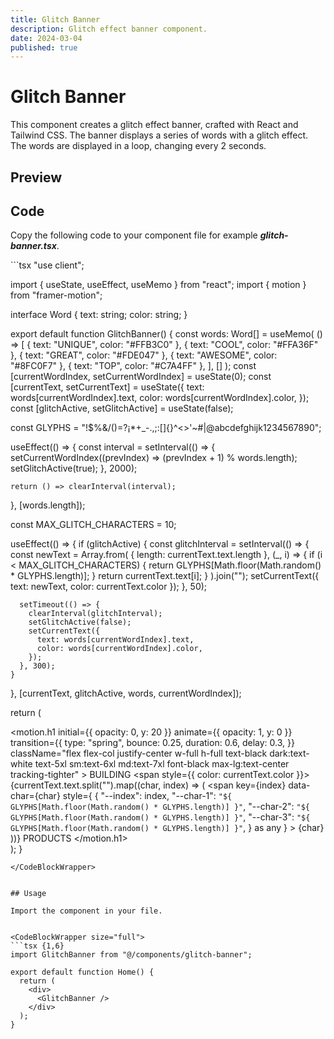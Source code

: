 ```yaml
---
title: Glitch Banner
description: Glitch effect banner component.
date: 2024-03-04
published: true
---
```


# Glitch Banner

This component creates a glitch effect banner, crafted with React and Tailwind CSS. The banner displays a series of words with a glitch effect. The words are displayed in a loop, changing every 2 seconds.

## Preview

<ComponentPreview name="glitch"/> 

## Code

Copy the following code to your component file for example ***glitch-banner.tsx***.

<CodeBlockWrapper size="wrapper">
```tsx
"use client";

import { useState, useEffect, useMemo } from "react";
import { motion } from "framer-motion";

interface Word {
  text: string;
  color: string;
}

export default function GlitchBanner() {
  const words: Word[] = useMemo(
    () => [
      { text: "UNIQUE", color: "#FFB3C0" },
      { text: "COOL", color: "#FFA36F" },
      { text: "GREAT", color: "#FDE047" },
      { text: "AWESOME", color: "#8FC0F7" },
      { text: "TOP", color: "#C7A4FF" },
    ],
    []
  );
  const [currentWordIndex, setCurrentWordIndex] = useState(0);
  const [currentText, setCurrentText] = useState<Word>({
    text: words[currentWordIndex].text,
    color: words[currentWordIndex].color,
  });
  const [glitchActive, setGlitchActive] = useState(false);

  const GLYPHS = "!$%&/()=?¡*+_-.,;:[]{}^<>'~#|@abcdefghijk1234567890";

  useEffect(() => {
    const interval = setInterval(() => {
      setCurrentWordIndex((prevIndex) => (prevIndex + 1) % words.length);
      setGlitchActive(true);
    }, 2000);

    return () => clearInterval(interval);
  }, [words.length]);

  const MAX_GLITCH_CHARACTERS = 10;

  useEffect(() => {
    if (glitchActive) {
      const glitchInterval = setInterval(() => {
        const newText = Array.from(
          { length: currentText.text.length },
          (_, i) => {
            if (i < MAX_GLITCH_CHARACTERS) {
              return GLYPHS[Math.floor(Math.random() * GLYPHS.length)];
            }
            return currentText.text[i];
          }
        ).join("");
        setCurrentText({ text: newText, color: currentText.color });
      }, 50);

      setTimeout(() => {
        clearInterval(glitchInterval);
        setGlitchActive(false);
        setCurrentText({
          text: words[currentWordIndex].text,
          color: words[currentWordIndex].color,
        });
      }, 300);
    }
  }, [currentText, glitchActive, words, currentWordIndex]);

  return (
    <section className="w-full h-[400px] flex justify-center p-4">
      <motion.h1
        initial={{ opacity: 0, y: 20 }}
        animate={{ opacity: 1, y: 0 }}
        transition={{
          type: "spring",
          bounce: 0.25,
          duration: 0.6,
          delay: 0.3,
        }}
        className="flex flex-col justify-center w-full h-full text-black dark:text-white text-5xl sm:text-6xl md:text-7xl font-black max-lg:text-center tracking-tighter"
      >
        BUILDING
        <span style={{ color: currentText.color }}>
          {currentText.text.split("").map((char, index) => (
            <span
              key={index}
              data-char={char}
              style={
                {
                  "--index": index,
                  "--char-1": `"${
                    GLYPHS[Math.floor(Math.random() * GLYPHS.length)]
                  }"`,
                  "--char-2": `"${
                    GLYPHS[Math.floor(Math.random() * GLYPHS.length)]
                  }"`,
                  "--char-3": `"${
                    GLYPHS[Math.floor(Math.random() * GLYPHS.length)]
                  }"`,
                } as any
              }
            >
              {char}
            </span>
          ))}
        </span>
        PRODUCTS
      </motion.h1>
    </section>
  );
}
```
</CodeBlockWrapper>


## Usage

Import the component in your file.


<CodeBlockWrapper size="full">
```tsx {1,6}
import GlitchBanner from "@/components/glitch-banner";

export default function Home() {
  return (
    <div>
      <GlitchBanner />
    </div>
  );
}
```
</CodeBlockWrapper>